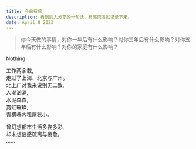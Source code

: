 ```yaml
---
title: 今日有感
description: 看到别人分享的一句话，有感而发就记录下来。
date: April 8 2023
---
```


> 你今天做的事情，对你一年后有什么影响？对你三年后有什么影响？对你五年后有什么影响？对你的家庭有什么影响？

Nothing

工作两余载,  
走过了上海、北京与广州。  
北上广对我来说别无二致,  
人潮汹涌,  
水泥森森,  
霓虹璀璨,  
青横巷内租屋狭小。

曾幻想都市生活多姿多彩,  
却未想倍感疏离与疲惫。  
......